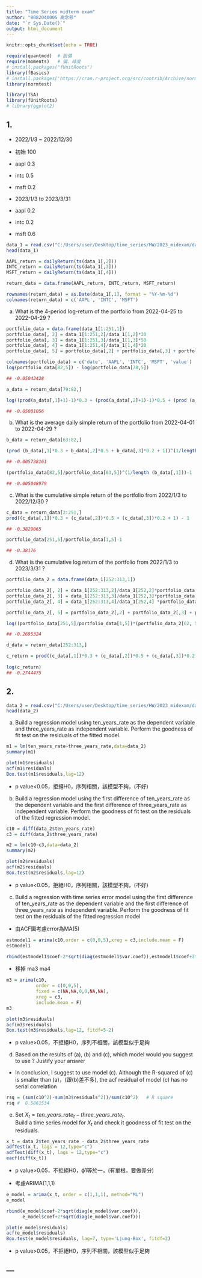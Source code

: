---
title: "Time Series midterm exam"
author: "B082040005 高念慈"
date: "`r Sys.Date()`"
output: html_document
---

```{r setup, include=FALSE}
knitr::opts_chunk$set(echo = TRUE)
```

```{r echo=F, results='hide', message=FALSE, warning=FALSE}
require(quantmod)  # 股價
require(moments)   # 偏、峰度
# install.packages("fUnitRoots")
library(fBasics)
# install.packages('https://cran.r-project.org/src/contrib/Archive/normtest/normtest_1.1.tar.gz')
library(normtest)

library(TSA)
library(fUnitRoots)
# library(ggplot2)

```

## 1.

+ 2022/1/3 ~ 2022/12/30
+ 初始 100
+ aapl 0.3
+ intc 0.5
+ msft 0.2

+ 2023/1/3 to 2023/3/31
+ aapl 0.2
+ intc 0.2
+ msft 0.6

```{r}
data_1 = read.csv("C:/Users/user/Desktop/time_series/HW/2023_midexam/data_1.csv",header=T)
head(data_1)

AAPL_return = dailyReturn(ts(data_1[,2]))
INTC_return = dailyReturn(ts(data_1[,3])) 
MSFT_return = dailyReturn(ts(data_1[,4]))

return_data = data.frame(AAPL_return, INTC_return, MSFT_return)

rownames(return_data) = as.Date(data_1[,1], format = "%Y-%m-%d")
colnames(return_data) = c('AAPL', 'INTC', 'MSFT')
```

(a) What is the 4-period log-return of the portfolio from 2022-04-25 to 2022-04-29 ?

```{r}
portfolio_data = data.frame(data_1[1:251,1]) 
portfolio_data[, 2] = data_1[1:251,2]/data_1[1,2]*30 
portfolio_data[, 3] = data_1[1:251,3]/data_1[1,3]*50
portfolio_data[, 4] = data_1[1:251,4]/data_1[1,4]*20 
portfolio_data[, 5] = portfolio_data[,2] + portfolio_data[,3] + portfolio_data[4] 

colnames(portfolio_data) = c('date', 'AAPL', 'INTC', 'MSFT', 'value')
log(portfolio_data[82,5]) - log(portfolio_data[78,5])

## -0.05043428
```

```{r}
a_data = return_data[79:82,]

log((prod(a_data[,1]+1)-1)*0.3 + (prod(a_data[,2]+1)-1)*0.5 + (prod (a_data[,3]+1)-1)*0.2 +1)

## -0.05001056
```

(b) What is the average daily simple return of the portfolio from 2022-04-01 to 2022-04-29 ?

```{r}
b_data = return_data[63:82,]

(prod (b_data[,1]*0.3 + b_data[,2]*0.5 + b_data[,3]*0.2 + 1))^(1/length(b_data[,1]))-1

## -0.005738161
```

```{r}
(portfolio_data[82,5]/portfolio_data[63,5])^(1/length (b_data[,1]))-1

## -0.005048979
```

(c) What is the cumulative simple return of the portfolio from 2022/1/3 to 2022/12/30 ?

```{r}
c_data = return_data[2:251,] 
prod((c_data[,1])*0.3 + (c_data[,2])*0.5 + (c_data[,3])*0.2 + 1) - 1

## -0.3829065
```

```{r}
portfolio_data[251,5]/portfolio_data[1,5]-1

## -0.38176
```

(d) What is the cumulative log return of the portfolio from 2022/1/3 to 2023/3/31 ?

```{r}
portfolio_data_2 = data.frame(data_1[252:313,1])

portfolio_data_2[, 2] = data_1[252:313,2]/data_1[252,2]*portfolio_data[251,5]*0.2 
portfolio_data_2[, 3] = data_1[252:313,3]/data_1[252,3]*portfolio_data[251,5] *0.2
portfolio_data_2[, 4] = data_1[252:313,4]/data_1[252,4] *portfolio_data[251,5]*0.6

portfolio_data_2[, 5] = portfolio_data_2[,2] + portfolio_data_2[,3] + portfolio_data_2[, 4]

log((portfolio_data[251,5]/portfolio_data[1,5])*(portfolio_data_2[62, 5]/portfolio_data_2[1,5]))

## -0.2695324
```

```{r}
d_data = return_data[252:313,]

c_return = prod((c_data[,1])*0.3 + (c_data[,2])*0.5 + (c_data[,3])*0.2 + 1)* prod((d_data[,1])*0.2 + (d_data[,2])*0.2 + (d_data[,3])*0.6 +1)
          
log(c_return)  
## -0.2744475
```

## 2.

```{r}
data_2 = read.csv("C:/Users/user/Desktop/time_series/HW/2023_midexam/data_2.csv",header=T)
head(data_2)
```

(a) Build a regression model using ten_years_rate as the dependent variable and three_years_rate as independent variable.
Perform the goodness of fit test on the residuals of the fitted model. 

```{r}
m1 = lm(ten_years_rate~three_years_rate,data=data_2)
summary(m1)
```

```{r}
plot(m1$residuals)
acf(m1$residuals)
Box.test(m1$residuals,lag=12)
```
 
+ p value<0.05，拒絕H0，序列相關，該模型不夠，(不好)

(b) Build a regression model using the first difference of ten_years_rate as the dependent variable and the first difference of three_years_rate as independent 
variable. Perform the goodness of fit test on the residuals of the fitted regression model. 

```{r}
c10 = diff(data_2$ten_years_rate)
c3 = diff(data_2$three_years_rate)

m2 = lm(c10~c3,data=data_2)
summary(m2)
```

```{r}
plot(m2$residuals)
acf(m2$residuals)
Box.test(m2$residuals,lag=12)
```

+ p value<0.05，拒絕H0，序列相關，該模型不夠，(不好)

(c) Build a regression with time series error model using the first difference of ten_years_rate as the dependent variable and the first difference of three_years_rate as independent variable. 
Perform the goodness of fit test on the residuals of the fitted regression model

+ 由ACF圖考慮error為MA(5)

```{r}
estmodel1 = arima(c10,order = c(0,0,5),xreg = c3,include.mean = F)
estmodel1
```

```{r}
rbind(estmodel1$coef-2*sqrt(diag(estmodel1$var.coef)),estmodel1$coef+2*sqrt(diag(estmodel1$var.coef)))
```

+ 移掉 ma3 ma4

```{r}
m3 = arima(c10,
           order = c(0,0,5),
           fixed = c(NA,NA,0,0,NA,NA),
           xreg = c3,
           include.mean = F)
m3
```

```{r}
plot(m3$residuals)
acf(m3$residuals)
Box.test(m3$residuals,lag=12, fitdf=5-2)
```

+ p value>0.05，不拒絕H0，序列不相關，該模型似乎足夠

(d) Based on the results of (a), (b) and (c), which model would you suggest to use ? 
Justify your answer

+ In conclusion, I suggest to use model (c). Although the R-squared of (c) is smaller than (a)，(跟(b)差不多), the acf residual of model (c) has no serial correlation

```{r}
rsq = (sum(c10^2)-sum(m3$residuals^2))/sum(c10^2)   # R square
rsq #  0.5861534
```

(e) Set $X_t = ten\_years\_rate_t − three\_years\_rate_t$. <br>
Build a time series model for $X_t$ and check it goodness of fit test on the residuals.

```{r warning=FALSE}
x_t = data_2$ten_years_rate - data_2$three_years_rate
adfTest(x_t, lags = 12,type="c")
adfTest(diff(x_t), lags = 12,type="c")
eacf(diff(x_t))
```

+ p value>0.05，不拒絕H0，ϕ1等於一，(有單根，要做差分)

+ 考慮ARIMA(1,1,1)

```{r}
e_model = arima(x_t, order = c(1,1,1), method="ML")
e_model
```

```{r}
rbind(e_model$coef-2*sqrt(diag(e_model$var.coef)),
      e_model$coef+2*sqrt(diag(e_model$var.coef)))
```

```{r}
plot(e_model$residuals)
acf(e_model$residuals)
Box.test(e_model$residuals, lag=7, type='Ljung-Box', fitdf=2)
```

+ p value>0.05，不拒絕H0，序列不相關，該模型似乎足夠

---
---
